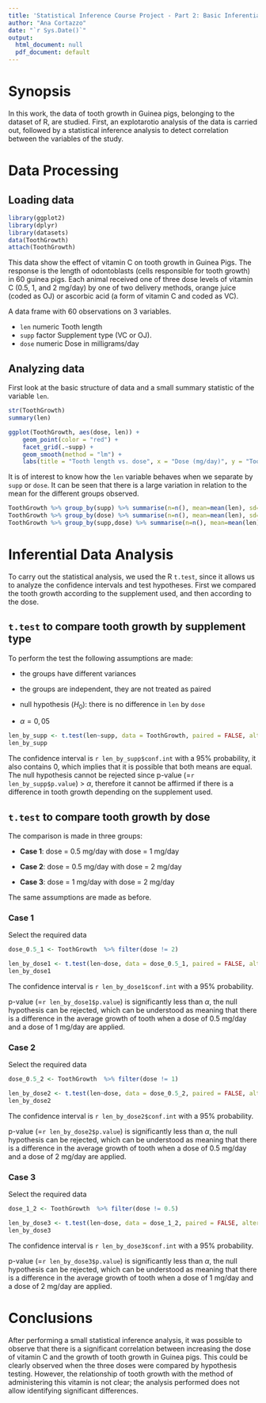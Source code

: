 ```yaml
---
title: 'Statistical Inference Course Project - Part 2: Basic Inferential Data Analysis'
author: "Ana Cortazzo"
date: "`r Sys.Date()`"
output:
  html_document: null
  pdf_document: default
---
```


# Synopsis

In this work, the data of tooth growth in Guinea pigs, belonging to the dataset of R, are studied. First, an explotarotio analysis of the data is carried out, followed by a statistical inference analysis to detect correlation between the variables of the study. 

# Data Processing

## Loading data

```r
library(ggplot2)
library(dplyr)
library(datasets)
data(ToothGrowth)
attach(ToothGrowth)
```

This data show the effect of vitamin C on tooth growth in Guinea Pigs. The response is the length of odontoblasts (cells responsible for tooth growth) in 60 guinea pigs. Each animal received one of three dose levels of vitamin C (0.5, 1, and 2 mg/day) by one of two delivery methods, orange juice (coded as OJ) or ascorbic acid (a form of vitamin C and coded as VC).

A data frame with 60 observations on 3 variables.

- `len`	numeric	Tooth length
- `supp`	factor	Supplement type (VC or OJ).
- `dose`	numeric	Dose in milligrams/day


## Analyzing data

First look at the basic structure of data and a small summary statistic of the variable `len`.

```r
str(ToothGrowth)
summary(len)
```


```r
ggplot(ToothGrowth, aes(dose, len)) +
    geom_point(color = "red") + 
    facet_grid(.~supp) +
    geom_smooth(method = "lm") +
    labs(title = "Tooth length vs. dose", x = "Dose (mg/day)", y = "Tooth length")
```

It is of interest to know how the `len` variable behaves when we separate by `supp` or `dose`. It can be seen that there is a large variation in relation to the mean for the different groups observed. 

```r
ToothGrowth %>% group_by(supp) %>% summarise(n=n(), mean=mean(len), sd=sd(len))
ToothGrowth %>% group_by(dose) %>% summarise(n=n(), mean=mean(len), sd=sd(len))
ToothGrowth %>% group_by(supp,dose) %>% summarise(n=n(), mean=mean(len), sd=sd(len))
```



# Inferential Data Analysis


To carry out the statistical analysis, we used the R `t.test`, since it allows us to analyze the confidence intervals and test hypotheses. First we compared the tooth growth according to the supplement used, and then according to the dose.

## `t.test` to compare tooth growth by supplement type

To perform the test the following assumptions are made: 

- the groups have different variances

- the groups are independent, they are not treated as paired

- null hypothesis ($H_0$): there is no difference in `len` by `dose`

- $\alpha = 0,05$


```r
len_by_supp <- t.test(len~supp, data = ToothGrowth, paired = FALSE, alternative = "two.sided", var.equal = FALSE, conf.level = .95)
len_by_supp
```

The confidence interval is `r len_by_supp$conf.int` with a $95\%$ probability, it also contains $0$, which implies that it is possible that both means are equal. The null hypothesis cannot be rejected since p-value (=`r len_by_supp$p.value`) > $\alpha$, therefore it cannot be affirmed if there is a difference in tooth growth depending on the supplement used.


## `t.test` to compare tooth growth by dose

The comparison is made in three groups:

- **Case 1**: dose = 0.5 mg/day with dose = 1 mg/day

- **Case 2**: dose = 0.5 mg/day with dose = 2 mg/day

- **Case 3**: dose = 1 mg/day with dose = 2 mg/day

The same assumptions are made as before.

### Case 1

Select the required data
```r
dose_0.5_1 <- ToothGrowth  %>% filter(dose != 2)
```

```r
len_by_dose1 <- t.test(len~dose, data = dose_0.5_1, paired = FALSE, alternative = "two.sided", var.equal = FALSE, conf.level = .95)
len_by_dose1
```
The confidence interval is `r len_by_dose1$conf.int` with a $95\%$ probability. 

p-value (=`r len_by_dose1$p.value`) is significantly less than $\alpha$, the null hypothesis can be rejected, which can be understood as meaning that there is a difference in the average growth of tooth when a dose of 0.5 mg/day and a dose of 1 mg/day are applied.

### Case 2

Select the required data
```r
dose_0.5_2 <- ToothGrowth  %>% filter(dose != 1)
```

```r
len_by_dose2 <- t.test(len~dose, data = dose_0.5_2, paired = FALSE, alternative = "two.sided", var.equal = FALSE, conf.level = .95)
len_by_dose2
```
The confidence interval is `r len_by_dose2$conf.int` with a $95\%$ probability. 

p-value (=`r len_by_dose2$p.value`) is significantly less than $\alpha$, the null hypothesis can be rejected, which can be understood as meaning that there is a difference in the average growth of tooth when a dose of 0.5 mg/day and a dose of 2 mg/day are applied.

### Case 3

Select the required data
```r
dose_1_2 <- ToothGrowth  %>% filter(dose != 0.5)
```

```r
len_by_dose3 <- t.test(len~dose, data = dose_1_2, paired = FALSE, alternative = "two.sided", var.equal = FALSE, conf.level = .95)
len_by_dose3
```
The confidence interval is `r len_by_dose3$conf.int` with a $95\%$ probability. 

p-value (=`r len_by_dose3$p.value`) is significantly less than $\alpha$, the null hypothesis can be rejected, which can be understood as meaning that there is a difference in the average growth of tooth when a dose of 1 mg/day and a dose of 2 mg/day are applied.

# Conclusions

After performing a small statistical inference analysis, it was possible to observe that there is a significant correlation between increasing the dose of vitamin C and the growth of tooth growth in Guinea pigs. This could be clearly observed when the three doses were compared by hypothesis testing. However, the relationship of tooth growth with the method of administering this vitamin is not clear; the analysis performed does not allow identifying significant differences.